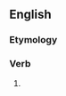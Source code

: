 ==English==

===Etymology===
{{suffix|en|gaze|eth|nocat=1}}

===Verb===
{{head|en|verb form}}

# {{en-archaic third-person singular of|gaze}}